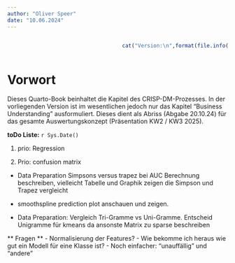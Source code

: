 ```yaml
---
author: "Oliver Speer"
date: "10.06.2024"
---
```


::::: columns
::: {.column width="50%"}
:::

::: {.column width="50%"}
```r
cat("Version:\n",format(file.info("BusinessUnderstanding.qmd")$mtime,"%d. %B %Y"))
```
:::
:::::

 
<!-- ![ ](zlm.jpeg){width=45%} -->

# Vorwort {.unnumbered}

Dieses Quarto-Book beinhaltet die Kapitel des CRISP-DM-Prozesses. In der vorliegenden Version ist im wesentlichen jedoch nur das Kapitel "Business Understanding" ausformuliert. Dieses dient als Abriss (Abgabe 20.10.24) für das gesamte Auswertungskonzept (Präsentation KW2 / KW3 2025). 

**toDo Liste:**
`r Sys.Date()`

1. prio: Regression

2. Prio: confusion matrix

- Data Preparation Simpsons versus trapez bei AUC Berechnung beschreiben, vielleicht Tabelle und Graphik zeigen die Simpson und  Trapez vergleicht

- smoothspline prediction plot anschauen und zeigen.

- Data Preparation: Vergleich Tri-Gramme vs Uni-Gramme. Entscheid Unigramme für kmeans da ansonste Matrix zu sparse beschreiben




** Fragen **
- Normalisierung der Features?
- Wie bekomme ich heraus wie gut ein Modell für eine Klasse ist?
- Noch einfacher: "unauffällig" und "andere"



